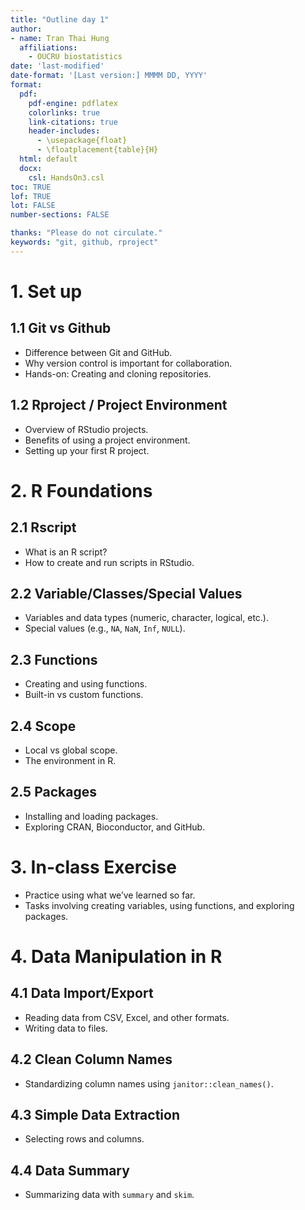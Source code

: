 ```yaml
---
title: "Outline day 1"
author: 
- name: Tran Thai Hung
  affiliations:
    - OUCRU biostatistics
date: 'last-modified'
date-format: '[Last version:] MMMM DD, YYYY'
format: 
  pdf: 
    pdf-engine: pdflatex
    colorlinks: true
    link-citations: true
    header-includes:
      - \usepackage{float}
      - \floatplacement{table}{H}
  html: default
  docx: 
    csl: HandsOn3.csl
toc: TRUE
lof: TRUE
lot: FALSE
number-sections: FALSE

thanks: "Please do not circulate."
keywords: "git, github, rproject"
---
```


# 1. Set up

## 1.1 Git vs Github

- Difference between Git and GitHub.
- Why version control is important for collaboration.
- Hands-on: Creating and cloning repositories.

## 1.2 Rproject / Project Environment

- Overview of RStudio projects.
- Benefits of using a project environment.
- Setting up your first R project.

# 2. R Foundations

## 2.1 Rscript

- What is an R script?
- How to create and run scripts in RStudio.

## 2.2 Variable/Classes/Special Values

- Variables and data types (numeric, character, logical, etc.).
- Special values (e.g., `NA`, `NaN`, `Inf`, `NULL`).

## 2.3 Functions

- Creating and using functions.
- Built-in vs custom functions.

## 2.4 Scope

- Local vs global scope.
- The environment in R.

## 2.5 Packages

- Installing and loading packages.
- Exploring CRAN, Bioconductor, and GitHub.

# 3. In-class Exercise

- Practice using what we've learned so far.
- Tasks involving creating variables, using functions, and exploring packages.

# 4. Data Manipulation in R

## 4.1 Data Import/Export

- Reading data from CSV, Excel, and other formats.
- Writing data to files.

## 4.2 Clean Column Names

- Standardizing column names using `janitor::clean_names()`.

## 4.3 Simple Data Extraction

- Selecting rows and columns.


## 4.4 Data Summary

- Summarizing data with `summary` and `skim`.


